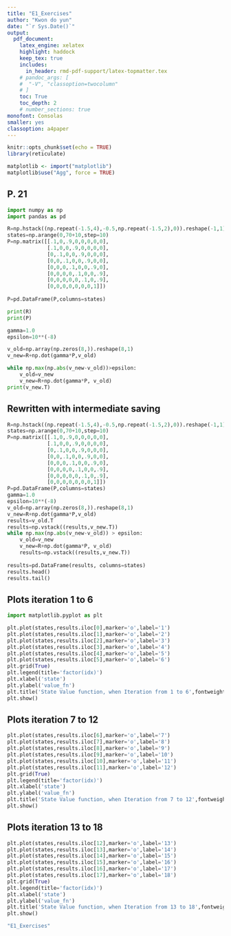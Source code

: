 ```yaml
---
title: "E1_Exercises"  
author: "Kwon do yun"  
date: "`r Sys.Date()`"  
output:   
  pdf_document:  
    latex_engine: xelatex
    highlight: haddock  
    keep_tex: true  
    includes:
      in_header: rmd-pdf-support/latex-topmatter.tex
    # pandoc_args: [
    #  "-V", "classoption=twocolumn"
    # ]
    toc: True   
    toc_depth: 2  
    # number_sections: true  
monofont: Consolas
smaller: yes
classoption: a4paper
---
```



```r
knitr::opts_chunk$set(echo = TRUE)
library(reticulate)

matplotlib <- import("matplotlib")
matplotlib$use("Agg", force = TRUE)
```

\newpage

## P. 21

```python
import numpy as np
import pandas as pd

R=np.hstack((np.repeat(-1.5,4),-0.5,np.repeat(-1.5,2),0)).reshape(-1,1)
states=np.arange(0,70+10,step=10)
P=np.matrix([[.1,0,.9,0,0,0,0,0],
             [.1,0,0,.9,0,0,0,0],
             [0,.1,0,0,.9,0,0,0],
             [0,0,.1,0,0,.9,0,0],
             [0,0,0,.1,0,0,.9,0],
             [0,0,0,0,.1,0,0,.9],
             [0,0,0,0,0,.1,0,.9],
             [0,0,0,0,0,0,0,1]])
             
P=pd.DataFrame(P,columns=states)

```

```python
print(R)
print(P)
```

```python
gamma=1.0
epsilon=10**(-8)

v_old=np.array(np.zeros(8,)).reshape(8,1)
v_new=R+np.dot(gamma*P,v_old)

while np.max(np.abs(v_new-v_old))>epsilon:
    v_old=v_new
    v_new=R+np.dot(gamma*P, v_old)
print(v_new.T)
```

\newpage

## Rewritten with intermediate saving
```python
R=np.hstack((np.repeat(-1.5,4),-0.5,np.repeat(-1.5,2),0)).reshape(-1,1)
states=np.arange(0,70+10,step=10)
P=np.matrix([[.1,0,.9,0,0,0,0,0],
             [.1,0,0,.9,0,0,0,0],
             [0,.1,0,0,.9,0,0,0],
             [0,0,.1,0,0,.9,0,0],
             [0,0,0,.1,0,0,.9,0],
             [0,0,0,0,.1,0,0,.9],
             [0,0,0,0,0,.1,0,.9],
             [0,0,0,0,0,0,0,1]])
P=pd.DataFrame(P,columns=states)
gamma=1.0
epsilon=10**(-8)
v_old=np.array(np.zeros(8,)).reshape(8,1)
v_new=R+np.dot(gamma*P,v_old)
results=v_old.T
results=np.vstack((results,v_new.T))
while np.max(np.abs(v_new-v_old)) > epsilon:
    v_old=v_new
    v_new=R+np.dot(gamma*P, v_old)
    results=np.vstack((results,v_new.T))
    
results=pd.DataFrame(results, columns=states)
results.head()
results.tail()

```

\newpage

## Plots iteration 1 to 6
```python
import matplotlib.pyplot as plt

plt.plot(states,results.iloc[0],marker='o',label='1')
plt.plot(states,results.iloc[1],marker='o',label='2')
plt.plot(states,results.iloc[2],marker='o',label='3')
plt.plot(states,results.iloc[3],marker='o',label='4')
plt.plot(states,results.iloc[4],marker='o',label='5')
plt.plot(states,results.iloc[5],marker='o',label='6')
plt.grid(True)
plt.legend(title='factor(idx)')
plt.xlabel('state')
plt.ylabel('value_fn')
plt.title('State Value function, when Iteration from 1 to 6',fontweight='bold')
plt.show()
```

\newpage

## Plots iteration 7 to 12
```python
plt.plot(states,results.iloc[6],marker='o',label='7')
plt.plot(states,results.iloc[7],marker='o',label='8')
plt.plot(states,results.iloc[8],marker='o',label='9')
plt.plot(states,results.iloc[9],marker='o',label='10')
plt.plot(states,results.iloc[10],marker='o',label='11')
plt.plot(states,results.iloc[11],marker='o',label='12')
plt.grid(True)
plt.legend(title='factor(idx)')
plt.xlabel('state')
plt.ylabel('value_fn')
plt.title('State Value function, when Iteration from 7 to 12',fontweight='bold')
plt.show()
```

\newpage

## Plots iteration 13 to 18
```python
plt.plot(states,results.iloc[12],marker='o',label='13')
plt.plot(states,results.iloc[13],marker='o',label='14')
plt.plot(states,results.iloc[14],marker='o',label='15')
plt.plot(states,results.iloc[15],marker='o',label='16')
plt.plot(states,results.iloc[16],marker='o',label='17')
plt.plot(states,results.iloc[17],marker='o',label='18')
plt.grid(True)
plt.legend(title='factor(idx)')
plt.xlabel('state')
plt.ylabel('value_fn')
plt.title('State Value function, when Iteration from 13 to 18',fontweight='bold')
plt.show()
```




```r
"E1_Exercises"
```